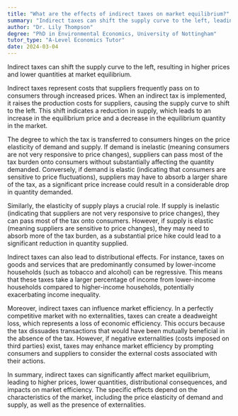 ```yaml
---
title: "What are the effects of indirect taxes on market equilibrium?"
summary: "Indirect taxes can shift the supply curve to the left, leading to higher prices and lower quantities in market equilibrium."
author: "Dr. Lily Thompson"
degree: "PhD in Environmental Economics, University of Nottingham"
tutor_type: "A-Level Economics Tutor"
date: 2024-03-04
---
```


Indirect taxes can shift the supply curve to the left, resulting in higher prices and lower quantities at market equilibrium.

Indirect taxes represent costs that suppliers frequently pass on to consumers through increased prices. When an indirect tax is implemented, it raises the production costs for suppliers, causing the supply curve to shift to the left. This shift indicates a reduction in supply, which leads to an increase in the equilibrium price and a decrease in the equilibrium quantity in the market.

The degree to which the tax is transferred to consumers hinges on the price elasticity of demand and supply. If demand is inelastic (meaning consumers are not very responsive to price changes), suppliers can pass most of the tax burden onto consumers without substantially affecting the quantity demanded. Conversely, if demand is elastic (indicating that consumers are sensitive to price fluctuations), suppliers may have to absorb a larger share of the tax, as a significant price increase could result in a considerable drop in quantity demanded.

Similarly, the elasticity of supply plays a crucial role. If supply is inelastic (indicating that suppliers are not very responsive to price changes), they can pass most of the tax onto consumers. However, if supply is elastic (meaning suppliers are sensitive to price changes), they may need to absorb more of the tax burden, as a substantial price hike could lead to a significant reduction in quantity supplied.

Indirect taxes can also lead to distributional effects. For instance, taxes on goods and services that are predominantly consumed by lower-income households (such as tobacco and alcohol) can be regressive. This means that these taxes take a larger percentage of income from lower-income households compared to higher-income households, potentially exacerbating income inequality.

Moreover, indirect taxes can influence market efficiency. In a perfectly competitive market with no externalities, taxes can create a deadweight loss, which represents a loss of economic efficiency. This occurs because the tax dissuades transactions that would have been mutually beneficial in the absence of the tax. However, if negative externalities (costs imposed on third parties) exist, taxes may enhance market efficiency by prompting consumers and suppliers to consider the external costs associated with their actions.

In summary, indirect taxes can significantly affect market equilibrium, leading to higher prices, lower quantities, distributional consequences, and impacts on market efficiency. The specific effects depend on the characteristics of the market, including the price elasticity of demand and supply, as well as the presence of externalities.
    